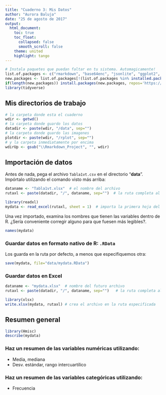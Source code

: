 ```yaml
---
title: "Cuaderno 3: Mis Datos"
author: "Aurora Baluja"
date: "25 de agosto de 2017"
output:
  html_document:
    toc: true
    toc_float:
      collapsed: false
      smooth_scroll: false
    theme: united
    highlight: tango
---
```


```r
# Instala paquetes que puedan faltar en tu sistema. Automagicamente!
list.of.packages <- c("rmarkdown", "base64enc", "jsonlite", "ggplot2", "Rcpp", "knitr", "car", "RColorBrewer", "gridExtra", "readxl", "xlsx")
new.packages <- list.of.packages[!(list.of.packages %in% installed.packages()[,"Package"])]
if(length(new.packages)) install.packages(new.packages, repos='https://cran.rstudio.com/')
library(tidyverse)
```


## Mis directorios de trabajo

```r
# la carpeta donde esta el cuaderno
wdir <- getwd() 
# la carpeta donde guardo los datos
datadir <- paste(wdir, "/data", sep="")
# la carpeta donde guardo las imagenes
plotdir <- paste(wdir, "/rplot", sep="")
# y la carpeta inmediatamente por encima
wdirUp <- gsub("\\Rmarkdown_Project", "", wdir) 
```


## Importaci&oacute;n de datos

Antes de nada, pega el archivo `Tabla1vt.csv` en el directorio "**data**".  
Imp&oacute;rtalo utilizando el comando visto m&aacute;s arriba:  

```r
dataname <- "Tabla1vt.xlsx"  # el nombre del archivo
rutaxl <- paste(datadir, "/", dataname, sep="")  # la ruta completa al archivo

library(readxl)
mydata <- read_excel(rutaxl, sheet = 1)  # importa la primera hoja del excel
```

Una vez importado, examina los nombres que tienen las variables dentro de R. &iquest;Ser&iacute;a conveniente corregir alguno para que fuesen m&aacute;s legibles?.

```r
names(mydata)
```

### Guardar datos en formato nativo de R: `.RData`

Los guarda en la ruta por defecto, a menos que especifiquemos otra:

```r
save(mydata, file="data/mydata.RData")
```

### Guardar datos en Excel

```r
dataname <- "mydata.xlsx"  # nombre del futuro archivo
rutaxl <- paste(datadir, "/", dataname, sep="")   # la ruta completa al futuro archivo

library(xlsx)
write.xlsx(mydata, rutaxl) # crea el archivo en la ruta especificada
```


## Resumen general

```r
library(Hmisc)
describe(mydata)
```

### Haz un resumen de las variables num&eacute;ricas utilizando:

- Media, mediana
- Desv. est&aacute;ndar, rango intercuart&iacute;lico

### Haz un resumen de las variables categ&oacute;ricas utilizando:

- Frecuencia






